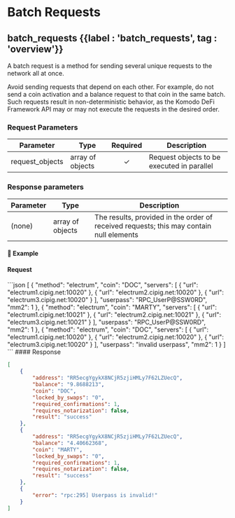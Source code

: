 
# Batch Requests

## batch\_requests {{label : 'batch_requests', tag : 'overview'}}

A batch request is a method for sending several unique requests to the network all at once.

<Note>
  Avoid sending requests that depend on each other. For example, do not send a coin activation and a balance request to that coin in the same batch. Such requests result in non-deterministic behavior, as the Komodo DeFi Framework API may or may not execute the requests in the desired order.
</Note>

### Request Parameters

| Parameter        | Type             | Required | Description                                |
| ---------------- | ---------------- | :------: | ------------------------------------------ |
| request\_objects | array of objects |     ✓    | Request objects to be executed in parallel |

### Response parameters

| Parameter | Type             | Description                                                                             |
| --------- | ---------------- | --------------------------------------------------------------------------------------- |
| (none)    | array of objects | The results, provided in the order of received requests; this may contain null elements |

#### 📌 Example

#### Request

<CodeGroup title="batch_requests" tag="POST" label="batch_requests" mm2MethodDecorate="true">
  ```json
  [
    {
      "method": "electrum",
      "coin": "DOC",
      "servers": [
        {
          "url": "electrum1.cipig.net:10020"
        },
        {
          "url": "electrum2.cipig.net:10020"
        },
        {
          "url": "electrum3.cipig.net:10020"
        }
      ],
      "userpass": "RPC_UserP@SSW0RD",
      "mm2": 1
    },
    {
      "method": "electrum",
      "coin": "MARTY",
      "servers": [
        {
          "url": "electrum1.cipig.net:10021"
        },
        {
          "url": "electrum2.cipig.net:10021"
        },
        {
          "url": "electrum3.cipig.net:10021"
        }
      ],
      "userpass": "RPC_UserP@SSW0RD",
      "mm2": 1
    },
    {
      "method": "electrum",
      "coin": "DOC",
      "servers": [
        {
          "url": "electrum1.cipig.net:10020"
        },
        {
          "url": "electrum2.cipig.net:10020"
        },
        {
          "url": "electrum3.cipig.net:10020"
        }
      ],
      "userpass": "invalid userpass",
      "mm2": 1
    }
  ]
  ```
</CodeGroup>

<CollapsibleSection expandedText="Hide Response" collapsedText="Show Response">
  #### Response

  ```json
  [
      {
          "address": "RR5ecgYgykX8NCjR5zjiHMLy7F62LZUecQ",
          "balance": "9.8688213",
          "coin": "DOC",
          "locked_by_swaps": "0",
          "required_confirmations": 1,
          "requires_notarization": false,
          "result": "success"
      },
      {
          "address": "RR5ecgYgykX8NCjR5zjiHMLy7F62LZUecQ",
          "balance": "4.40662368",
          "coin": "MARTY",
          "locked_by_swaps": "0",
          "required_confirmations": 1,
          "requires_notarization": false,
          "result": "success"
      },
      {
          "error": "rpc:295] Userpass is invalid!"
      }
  ]
  ```
</CollapsibleSection>
